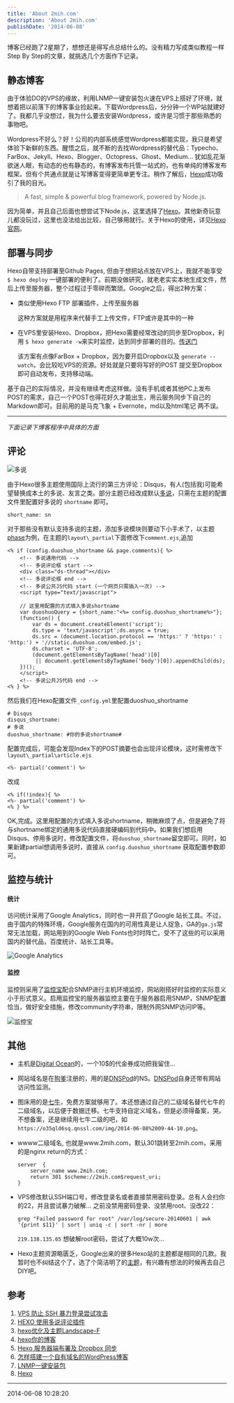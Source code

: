 ```yaml
---
title: 'About 2mih.com'
description: 'About 2mih.com'
publishDate: '2014-06-08'
---
```



博客已经跑了2星期了，想想还是得写点总结什么的。没有精力写成类似教程一样Step By Step的文章，就挑选几个方面作下记录。

## 静态博客

由于体验DO的VPS的缘故，利用LNMP一键安装包火速在VPS上搭好了环境，就想着把以前落下的博客事业捡起来。下载Wordpress后，分分钟一个WP站就建好了。我都几乎没想过，我为什么要去安装Wordpress，或许是习惯于那些熟悉的事物吧。

Wordpress不好么？好！公司的内部系统感觉Wordpress都能实现，我只是希望体验下新鲜的东西。醒悟之后，就不断的去找Wordpress的替代品：Typecho、FarBox、Jekyll、Hexo、Blogger、Octopress、Ghost、Medium... 犹如乱花渐欲迷人眼，有动态的也有静态的，有博客发布托管一站式的，也有单纯的博客发布框架。但有个共通点就是让写博客变得更简单更专注。稍作了解后，[Hexo][1]成功吸引了我的目光。

> A fast, simple & powerful blog framework, powered by Node.js.

因为简单，并且自己后面也想尝试下Node.js，这里选择了[Hexo][1]。其他新奇玩意儿都没玩过，这里也没法给出比较，自己够用就行。关于Hexo的使用，详见[Hexo官网][1]。

## 部署与同步

Hexo自带支持部署至Github Pages, 但由于想把站点放在VPS上，我就不能享受 `$ hexo deploy` 一键部署的便利了。前期没做研究，就老老实实本地生成文件，然后上传至服务器，整个过程过于零碎而繁琐。Google之后，得出2种方案：

- 类似使用Hexo FTP 部署插件，上传至服务器

  这种方案就是用程序来代替手工上传文件，FTP或许是其中的一种

- 在VPS里安装Hexo、Dropbox，把Hexo需要经常改动的同步至Dropbox，利用 `$ hexo generate -w`来实时监控，达到同步部署的目的。[传送门][2]

  该方案有点像FarBox + Dropbox，因为要开启Dropbox以及 `generate --watch`，会比较吃VPS的资源。好处就是只要将写好的POST 提交至Dropbox即可自动发布，支持移动端。

基于自己的实际情况，并没有继续考虑这样做。没有手机或者其他PC上发布POST的需求，自己一个POST也得花好久才能出生，用云服务同步下自己的Markdown即可。目前用的是马克飞象 + Evernote，md以及html笔记 两不误。

---

_下面记录下博客程序中具体的方面_

## 评论

<Image src="/images/ff80808142c5ed7f0142c6bb08cc12fe.png" alt="多说" width={772} height={250} />

由于Hexo很多主题使用国际上流行的第三方评论：Disqus，有人(包括我)可能希望替换成本土的多说、友言之类。部分主题已经改成默认[多说][10]，只需在主题的配置文件里配置好多说的 `shortname` 即可。

    short_name: sn

对于那些没有默认支持多说的主题，添加多说模块则要动下小手术了，以主题[phase][3]为例，在主题的`layout\_partial`下面修改下`comment.ejs`,追加

```
<% if (config.duoshuo_shortname && page.comments){ %>
    <!-- 多说通用代码 -->
    <!-- 多说评论框 start -->
	<div class="ds-thread"></div>
    <!-- 多说评论框 end -->
    <!-- 多说公共JS代码 start (一个网页只需插入一次) -->
    <script type="text/javascript">

    // 这里用配置的方式填入多说shortname
    var duoshuoQuery = {short_name:"<%= config.duoshuo_shortname%>"};
	(function() {
		var ds = document.createElement('script');
		ds.type = 'text/javascript';ds.async = true;
		ds.src = (document.location.protocol == 'https:' ? 'https:' : 'http:') + '//static.duoshuo.com/embed.js';
		ds.charset = 'UTF-8';
		(document.getElementsByTagName('head')[0]
		 || document.getElementsByTagName('body')[0]).appendChild(ds);
	})();
	</script>
    <!-- 多说公共JS代码 end -->
<% } %>
```

然后我们在Hexo配置文件`_config.yml`里配置duoshuo_shortname

```
# Disqus
disqus_shortname:
# 多说
duoshuo_shortname: #你的多说shortname#
```

配置完成后，可能会发现Index下的POST摘要也会出现评论模块，这时需修改下`layout\_partial\article.ejs`

```
<%- partial('comment') %>
```

改成

```
<% if(!index){ %>
<%- partial('comment') %>
<% } %>
```

OK,完成。这里用配置的方式填入多说shortname，稍微麻烦了点，但是避免了将与shortname绑定的通用多说代码直接硬编码到代码中。如果我们想启用Disqus、停用多说时，修改配置文件，将`duoshuo_shortname`留空即可。同时，如果新建partial想调用多说时，直接从 `config.duoshuo_shortname` 获取配置参数即可。

## 监控与统计

#### 统计

访问统计采用了Google Analytics，同时也一并开启了Google 站长工具。不过，由于国内的特殊环境，Google服务在国内的可用性真是让人捉急，GA的`ga.js`常常无法加载，网站用到的Google Web Fonts也时时阵亡。受不了这些的可以采用国内的替代品，百度统计、站长工具等。

<Image src="/images/Google-Analytics-Long.png" width={1397} height={412} alt="Google Analytics" />

#### 监控

监控则采用了[监控宝][11]配合SNMP进行主机环境监控，网站刚搭好时监控的实际意义小于形式意义。启用监控宝的服务器监控主要在于服务器启用SNMP，SNMP配置恰当，做好安全措施，修改community字符串，限制外网SNMP访问IP等。

<Image src="/images/2014-06-08_09-44-10.png" width={1605} height={357} alt="监控宝" />

## 其他

- 主机是[Digital Ocean][7]的，一个10$的代金券成功把我留住...

- 网站域名是在[狗爹][8]注册的，用的是[DNSPod][9]的NS。[DNSPod][9]自身还带有网站访问性监测。

- 图床用的是[七牛][12]，免费方案就够用了。本还想通过自己的二级域名替代七牛的二级域名，以后便于数据迁移。七牛支持自定义域名，但是必须得备案，哭。不想备案，还是继续用七牛二级的吧，如`https://o35qld6sq.qnssl.com/img/2014-06-08%2009-44-10.png`。

- wwww二级域名, 也就是www.2mih.com，默认301跳转至2mih.com，采用的是nginx return的方式：

  ```
  server  {
      server_name www.2mih.com;
      return 301 $scheme://2mih.com$request_uri;
  }
  ```

- VPS修改默认SSH端口号，修改登录名或者直接禁用密码登录。总有人会扫你的22，并且尝试暴力破解...
  之前没禁用密码登录、没禁用root、没改22：

  ```
  grep "Failed password for root" /var/log/secure-20140601 | awk '{print $11}' | sort | uniq -c | sort -nr | more
  ```

  `219.138.135.65` 想破解root密码，尝试了大概10w次...

- Hexo主题资源略匮乏，Google出来的很多Hexo站的主题都是相同的几款。我暂时也不纠结这个了，选了个简洁明了的[主题][18]，有兴趣有想法的时候再去自己DIY吧。

## 参考

1. [VPS 防止 SSH 暴力登录尝试攻击][12]
2. [HEXO 使用多说评论插件][13]
3. [hexo优化及主题Landscape-F][14]
4. [hexo你的博客][15]
5. [Hexo 服务器端布署及 Dropbox 同步][2]
6. [怎样搭建一个自有域名的WordPress博客][16]
7. [LNMP一键安装包][17]
8. [Hexo][1]

---

2014-06-08 10:28:20

[1]: http://hexo.io 'Hexo'
[2]: http://lucifr.com/2013/06/02/hexo-on-cloud-with-dropbox-and-vps/ 'Hexo 服务器端布署及 Dropbox 同步'
[3]: https://github.com/hexojs/hexo-theme-phase 'Phase'
[4]: https://o35qld6sq.qnssl.com/img/Google-Analytics-Long.png 'Google Analytics'
[5]: https://o35qld6sq.qnssl.com/img/2014-06-08%2009-44-10.png '监控宝'
[6]: https://o35qld6sq.qnssl.com/img/ff80808142c5ed7f0142c6bb08cc12fe.png '多说'
[7]: https://www.digitalocean.com/?refcode=9caf65aedbc6 'Digital Ocean'
[8]: http://www.godaddy.com/ 'GoDaddy'
[9]: https://www.dnspod.cn/ 'DNSPod'
[10]: http://duoshuo.com/ '多说'
[11]: http://www.jiankongbao.com/ '监控宝'
[12]: http://www.lovelucy.info/vps-anti-ssh-login-attempts-attack.html 'VPS 防止 SSH 暴力登录尝试攻击'
[13]: http://axb.me/hexo-duoshuo.html 'HEXO 使用多说评论插件'
[14]: http://howiefh.github.io/2014/04/20/hexo-optimize-and-my-theme-landscape-f/ 'hexo优化及主题Landscape-F'
[15]: http://ibruce.info/2013/11/22/hexo-your-blog/ 'hexo你的博客'
[16]: http://www.zhihu.com/question/19594033?group_id=121391355 '怎样搭建一个自有域名的WordPress博客'
[17]: http://lnmp.org/ 'LNMP一键安装包'
[18]: https://github.com/tommy351/hexo/wiki/Themes 'Hexo Themes'

